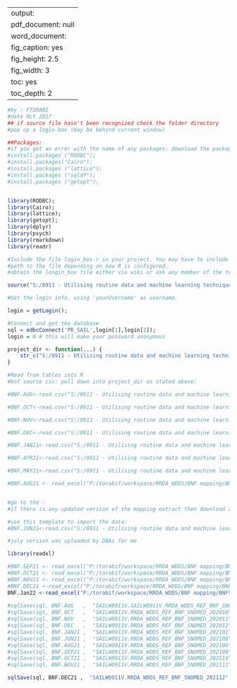 --
output:
  pdf_document: null
  word_document:
    fig_caption: yes
    fig_height: 2.5
    fig_width: 3
    toc: yes
    toc_depth: 2
---

```{r packages&libraries,message=FALSE, comment=NA,echo=FALSE}
#by : FTORABI
#date Oct 2017
## if source file hasn't been recognized check the folder directory
#pop up a login box (may be behind current window)

##Packages: 
#if you get an error with the name of any packages: download the packages outside the markdown document.
#install.packages ("RODBC");
#install.packages("Cairo");
#install.packages ("lattice");
#install.packages ("sqldf");
#install.packages ("getopt");


library(RODBC);
library(Cairo);
library(lattice);
library(getopt);
library(dplyr)
library(psych)
library(rmarkdown)
library(readr)

#Include the file login_box.r in your project. You may have to include the full
#path to the file depending on how R is configured.
#obtain the longin_box file either via wiki or ask any member of the team

source("S:/0911 - Utilising routine data and machine learning techniques to discover new multi/RRDA_WDDS/login_box.r");

#Get the login info, using 'yourUsername' as username.

login = getLogin();

#Connect and get the database
sql = odbcConnect('PR_SAIL',login[1],login[2]);
login = 0 # this will make your password anonymous

project_dir <- function(...) {
    str_c("S:/0911 - Utilising routine data and machine learning techniques to discover new multi/RRDA_WDDS/", ...)
}

```

```{r import , message=FALSE, comment=NA,echo=FALSE}
#Read from tables into R
#bnf source csv: pull down into project_dir as stated above:

#BNF.AUG<-read.csv("S:/0911 - Utilising routine data and machine learning techniques to discover new multi/RRDA_WDDS/BNF mapping/BNFSnomedMapping20200818.csv")

#BNF.OCT<-read.csv("S:/0911 - Utilising routine data and machine learning techniques to discover new multi/RRDA_WDDS/BNF mapping/BNFSnomedMapping20201021.csv")

#BNF.NOV<-read.csv("S:/0911 - Utilising routine data and machine learning techniques to discover new multi/RRDA_WDDS/BNF mapping/BNFSnomedMapping20201116.csv")

#BNF.DEC<-read.csv("S:/0911 - Utilising routine data and machine learning techniques to discover new multi/RRDA_WDDS/BNF mapping/BNFSnomedMapping20201216.csv")

#BNF.JAN21<-read.csv("S:/0911 - Utilising routine data and machine learning techniques to discover new multi/RRDA_WDDS/BNF mapping/BNFSnomedMapping20210317.csv")

#BNF.APR21<-read.csv("S:/0911 - Utilising routine data and machine learning techniques to discover new multi/RRDA_WDDS/BNF mapping/BNFSnomedMapping20210428.csv")

#BNF.MAY21<-read.csv("S:/0911 - Utilising routine data and machine learning techniques to discover new multi/RRDA_WDDS/BNF mapping/BNFSnomedMapping20210519.csv")

#BNF.AUG21 <- read_excel("P:/torabif/workspace/RRDA_WDDS/BNF mapping/BNFSnomedMapping20210819.xlsx")


#go to the : 
#if there is any updated version of the mapping extract then download and use the following snippets to write them into schema: #http://nhsbsa.nhs.uk/prescription-data/undrestanding-our-data/bnf-snomed-mapping

#use this template to import the data: 
#BNF.JUN21<-read.csv("S:/0911 - Utilising routine data and machine learning techniques to discover new multi/RRDA_WDDS/BNF mapping/BNFSnomedMapping20210621.csv")

#july version was uploaded by DBAs for me

library(readxl)

#BNF.SEP21 <- read_excel("P:/torabif/workspace/RRDA_WDDS/BNF mapping/BNFSnomedMapping20210916.xlsx")
#BNF.OCT21 <- read_excel("P:/torabif/workspace/RRDA_WDDS/BNF mapping/BNFSnomedMapping20211018.xlsx")
#BNF.NOV21 <- read_excel("P:/torabif/workspace/RRDA_WDDS/BNF mapping/BNFSnomedMapping20211112.xlsx")
#BNF.DEC21 <-read_excel("P:/torabif/workspace/RRDA_WDDS/BNF mapping/BNFSnomedMapping20211214.xlsx")
BNF.Jan22 <-read_excel("P:/torabif/workspace/RRDA_WDDS/BNF mapping/BNFSnomedMapping20220321.xlsx")
  
#sqlSave(sql, BNF.AUG   ,  "SAILW0911V.SAILW0911V.RRDA_WDDS_REF_BNF_SNOMED_202008"  ,rownames=TRUE)
#sqlSave(sql, BNF.OCT   ,  "SAILW0911V.RRDA_WDDS_REF_BNF_SNOMED_202010" ,rownames=TRUE)
#sqlSave(sql, BNF.NOV   ,  "SAILW0911V.RRDA_WDDS_REF_BNF_SNOMED_202011" ,rownames=TRUE)
#sqlSave(sql, BNF.DEC   ,  "SAILW0911V.RRDA_WDDS_REF_BNF_SNOMED_202012" ,rownames=TRUE)
#sqlSave(sql, BNF.JAN21 ,  "SAILW0911V.RRDA_WDDS_REF_BNF_SNOMED_202101" ,rownames=TRUE)
#sqlSave(sql, BNF.JUN21 ,  "SAILW0911V.RRDA_WDDS_REF_BNF_SNOMED_202106" ,rownames=TRUE)
#sqlSave(sql, BNF.AUG21 ,  "SAILW0911V.RRDA_WDDS_REF_BNF_SNOMED_202108" ,rownames=TRUE)
#sqlSave(sql, BNF.SEP21 ,  "SAILW0911V.RRDA_WDDS_REF_BNF_SNOMED_202109" ,rownames=TRUE)
#sqlSave(sql, BNF.OCT21 ,  "SAILW0911V.RRDA_WDDS_REF_BNF_SNOMED_202110" ,rownames=TRUE)
#sqlSave(sql, BNF.NOV21 ,  "SAILW0911V.RRDA_WDDS_REF_BNF_SNOMED_202111" ,rownames=TRUE)

sqlSave(sql, BNF.DEC21 ,  "SAILW0911V.RRDA_WDDS_REF_BNF_SNOMED_202112" ,rownames=TRUE)
```
